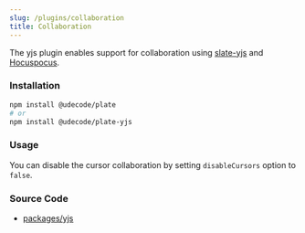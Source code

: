 ```yaml
---
slug: /plugins/collaboration
title: Collaboration
---
```


The yjs plugin enables support for collaboration using [slate-yjs](https://docs.slate-yjs.dev/) and [Hocuspocus](https://docs.slate-yjs.dev/walkthroughs/collaboration-hocuspocus).

### Installation

```bash npm2yarn
npm install @udecode/plate
# or
npm install @udecode/plate-yjs
```

### Usage

You can disable the cursor collaboration by setting `disableCursors` option to `false`.



<CollaborationSandpack />

### Source Code

- [packages/yjs](https://github.com/udecode/plate/tree/main/packages/yjs/src)
